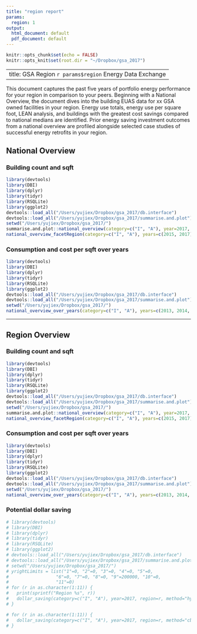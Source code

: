 ```yaml
---
title: "region report"
params:
  region: 1
output:
  html_document: default
  pdf_document: default
---
```


```r
knitr::opts_chunk$set(echo = FALSE)
knitr::opts_knit$set(root.dir = "~/Dropbox/gsa_2017")
```

---
title: GSA Region `r params$region` Energy Data Exchange
---

This document captures the past five years of portfolio energy performance for your region in comparison to your peers. Beginning with a National Overview, the document dives into the building EUAS data for xx GSA owned facilities in your region. Energy use
totals, energy use per square foot, LEAN analysis, and buildings with the greatest cost savings compared to national medians are identified. Prior energy saving investment outcomes from a national overview are profiled alongside selected case studies of
successful energy retrofits in your region.

## National Overview

### Building count and sqft

```r
library(devtools)
library(DBI)
library(dplyr)
library(tidyr)
library(RSQLite)
library(ggplot2)
devtools::load_all("/Users/yujiex/Dropbox/gsa_2017/db.interface")
devtools::load_all("/Users/yujiex/Dropbox/gsa_2017/summarise.and.plot")
setwd("/Users/yujiex/Dropbox/gsa_2017/")
summarise.and.plot::national_overview(category=c("I", "A"), year=2017, pal_values = c("#FFFFB3", "#8DD3C7"))
national_overview_facetRegion(category=c("I", "A"), years=c(2015, 2017))
```

### Consumption and cost per sqft over years

```r
library(devtools)
library(DBI)
library(dplyr)
library(tidyr)
library(RSQLite)
library(ggplot2)
devtools::load_all("/Users/yujiex/Dropbox/gsa_2017/db.interface")
devtools::load_all("/Users/yujiex/Dropbox/gsa_2017/summarise.and.plot")
setwd("/Users/yujiex/Dropbox/gsa_2017/")
national_overview_over_years(category=c("I", "A"), years=c(2013, 2014, 2015, 2016, 2017), pal="Set3")
```

---

## Region Overview

### Building count and sqft

```r
library(devtools)
library(DBI)
library(dplyr)
library(tidyr)
library(RSQLite)
library(ggplot2)
devtools::load_all("/Users/yujiex/Dropbox/gsa_2017/db.interface")
devtools::load_all("/Users/yujiex/Dropbox/gsa_2017/summarise.and.plot")
setwd("/Users/yujiex/Dropbox/gsa_2017/")
summarise.and.plot::national_overview(category=c("I", "A"), year=2017, pal_values = c("#FFFFB3", "#8DD3C7"), region="9")
national_overview_facetRegion(category=c("I", "A"), years=c(2015, 2017), region="9")
```

### Consumption and cost per sqft over years

```r
library(devtools)
library(DBI)
library(dplyr)
library(tidyr)
library(RSQLite)
library(ggplot2)
devtools::load_all("/Users/yujiex/Dropbox/gsa_2017/db.interface")
devtools::load_all("/Users/yujiex/Dropbox/gsa_2017/summarise.and.plot")
setwd("/Users/yujiex/Dropbox/gsa_2017/")
national_overview_over_years(category=c("I", "A"), years=c(2013, 2014, 2015, 2016, 2017), region="9", pal="Set3")
```

### Potential dollar saving
```r
# library(devtools)
# library(DBI)
# library(dplyr)
# library(tidyr)
# library(RSQLite)
# library(ggplot2)
# devtools::load_all("/Users/yujiex/Dropbox/gsa_2017/db.interface")
# devtools::load_all("/Users/yujiex/Dropbox/gsa_2017/summarise.and.plot")
# setwd("/Users/yujiex/Dropbox/gsa_2017/")
# yrightLimits = list("1"=0, "2"=0, "3"=0, "4"=0, "5"=0,
#                  "6"=0, "7"=0, "8"=0, "9"=200000, "10"=0,
#                  "11"=0)
# for (r in as.character(1:11)) {
#   print(sprintf("Region %s", r))
#   dollar_saving(category=c("I", "A"), year=2017, region=r, method="hybrid", legendloc="bottom", topn=8, botn=7, yrightLimit=yrightLimits[[r]], yleftLimit=0, hjust=0)
# }

# for (r in as.character(1:11)) {
#   dollar_saving(category=c("I", "A"), year=2017, region=r, method="cbecs")
# }
```
